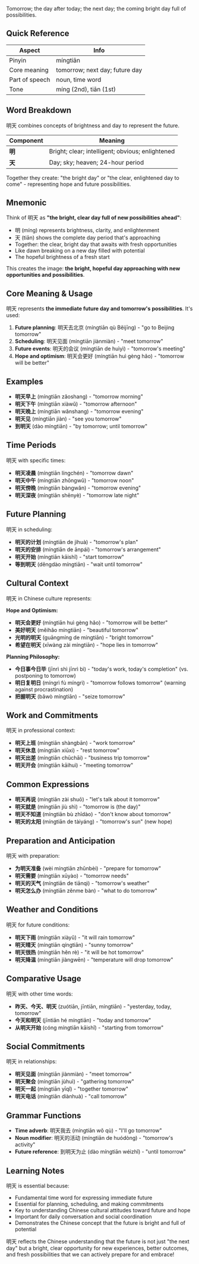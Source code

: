Tomorrow; the day after today; the next day; the coming bright day full of possibilities.

## Quick Reference

| Aspect         | Info                           |
| -------------- | ------------------------------ |
| Pinyin         | míngtiān                       |
| Core meaning   | tomorrow; next day; future day |
| Part of speech | noun, time word                |
| Tone           | míng (2nd), tiān (1st)         |

## Word Breakdown

明天 combines concepts of brightness and day to represent the future.

| Component | Meaning                                          |
| --------- | ------------------------------------------------ |
| **明**    | Bright; clear; intelligent; obvious; enlightened |
| **天**    | Day; sky; heaven; 24-hour period                 |

Together they create: "the bright day" or "the clear, enlightened day to come" - representing hope
and future possibilities.

## Mnemonic

Think of 明天 as **"the bright, clear day full of new possibilities ahead"**:

- 明 (míng) represents brightness, clarity, and enlightenment
- 天 (tiān) shows the complete day period that's approaching
- Together: the clear, bright day that awaits with fresh opportunities
- Like dawn breaking on a new day filled with potential
- The hopeful brightness of a fresh start

This creates the image: **the bright, hopeful day approaching with new opportunities and
possibilities**.

## Core Meaning & Usage

明天 represents **the immediate future day and tomorrow's possibilities**. It's used:

1. **Future planning**: 明天去北京 (míngtiān qù Běijīng) - "go to Beijing tomorrow"
2. **Scheduling**: 明天见面 (míngtiān jiànmiàn) - "meet tomorrow"
3. **Future events**: 明天的会议 (míngtiān de huìyì) - "tomorrow's meeting"
4. **Hope and optimism**: 明天会更好 (míngtiān huì gèng hǎo) - "tomorrow will be better"

## Examples

- **明天早上** (míngtiān zǎoshang) - "tomorrow morning"
- **明天下午** (míngtiān xiàwǔ) - "tomorrow afternoon"
- **明天晚上** (míngtiān wǎnshang) - "tomorrow evening"
- **明天见** (míngtiān jiàn) - "see you tomorrow"
- **到明天** (dào míngtiān) - "by tomorrow; until tomorrow"

## Time Periods

明天 with specific times:

- **明天凌晨** (míngtiān língchén) - "tomorrow dawn"
- **明天中午** (míngtiān zhōngwǔ) - "tomorrow noon"
- **明天傍晚** (míngtiān bàngwǎn) - "tomorrow evening"
- **明天深夜** (míngtiān shēnyè) - "tomorrow late night"

## Future Planning

明天 in scheduling:

- **明天的计划** (míngtiān de jìhuà) - "tomorrow's plan"
- **明天的安排** (míngtiān de ānpái) - "tomorrow's arrangement"
- **明天开始** (míngtiān kāishǐ) - "start tomorrow"
- **等到明天** (děngdào míngtiān) - "wait until tomorrow"

## Cultural Context

明天 in Chinese culture represents:

**Hope and Optimism:**

- **明天会更好** (míngtiān huì gèng hǎo) - "tomorrow will be better"
- **美好明天** (měihǎo míngtiān) - "beautiful tomorrow"
- **光明的明天** (guāngmíng de míngtiān) - "bright tomorrow"
- **希望在明天** (xīwàng zài míngtiān) - "hope lies in tomorrow"

**Planning Philosophy:**

- **今日事今日毕** (jīnrì shì jīnrì bì) - "today's work, today's completion" (vs. postponing to
  tomorrow)
- **明日复明日** (míngrì fù míngrì) - "tomorrow follows tomorrow" (warning against procrastination)
- **把握明天** (bǎwò míngtiān) - "seize tomorrow"

## Work and Commitments

明天 in professional context:

- **明天上班** (míngtiān shàngbān) - "work tomorrow"
- **明天休息** (míngtiān xiūxi) - "rest tomorrow"
- **明天出差** (míngtiān chūchāi) - "business trip tomorrow"
- **明天开会** (míngtiān kāihuì) - "meeting tomorrow"

## Common Expressions

- **明天再说** (míngtiān zài shuō) - "let's talk about it tomorrow"
- **明天就是** (míngtiān jiù shì) - "tomorrow is (the day)"
- **明天不知道** (míngtiān bù zhīdào) - "don't know about tomorrow"
- **明天的太阳** (míngtiān de tàiyáng) - "tomorrow's sun" (new hope)

## Preparation and Anticipation

明天 with preparation:

- **为明天准备** (wèi míngtiān zhǔnbèi) - "prepare for tomorrow"
- **明天需要** (míngtiān xūyào) - "tomorrow needs"
- **明天的天气** (míngtiān de tiānqì) - "tomorrow's weather"
- **明天怎么办** (míngtiān zěnme bàn) - "what to do tomorrow"

## Weather and Conditions

明天 for future conditions:

- **明天下雨** (míngtiān xiàyǔ) - "it will rain tomorrow"
- **明天晴天** (míngtiān qíngtiān) - "sunny tomorrow"
- **明天很热** (míngtiān hěn rè) - "it will be hot tomorrow"
- **明天降温** (míngtiān jiàngwēn) - "temperature will drop tomorrow"

## Comparative Usage

明天 with other time words:

- **昨天、今天、明天** (zuótiān, jīntiān, míngtiān) - "yesterday, today, tomorrow"
- **今天和明天** (jīntiān hé míngtiān) - "today and tomorrow"
- **从明天开始** (cóng míngtiān kāishǐ) - "starting from tomorrow"

## Social Commitments

明天 in relationships:

- **明天见面** (míngtiān jiànmiàn) - "meet tomorrow"
- **明天聚会** (míngtiān jùhuì) - "gathering tomorrow"
- **明天一起** (míngtiān yīqǐ) - "together tomorrow"
- **明天电话** (míngtiān diànhuà) - "call tomorrow"

## Grammar Functions

- **Time adverb**: 明天我去 (míngtiān wǒ qù) - "I'll go tomorrow"
- **Noun modifier**: 明天的活动 (míngtiān de huódòng) - "tomorrow's activity"
- **Future reference**: 到明天为止 (dào míngtiān wéizhǐ) - "until tomorrow"

## Learning Notes

明天 is essential because:

- Fundamental time word for expressing immediate future
- Essential for planning, scheduling, and making commitments
- Key to understanding Chinese cultural attitudes toward future and hope
- Important for daily conversation and social coordination
- Demonstrates the Chinese concept that the future is bright and full of potential

明天 reflects the Chinese understanding that the future is not just "the next day" but a bright,
clear opportunity for new experiences, better outcomes, and fresh possibilities that we can actively
prepare for and embrace!

